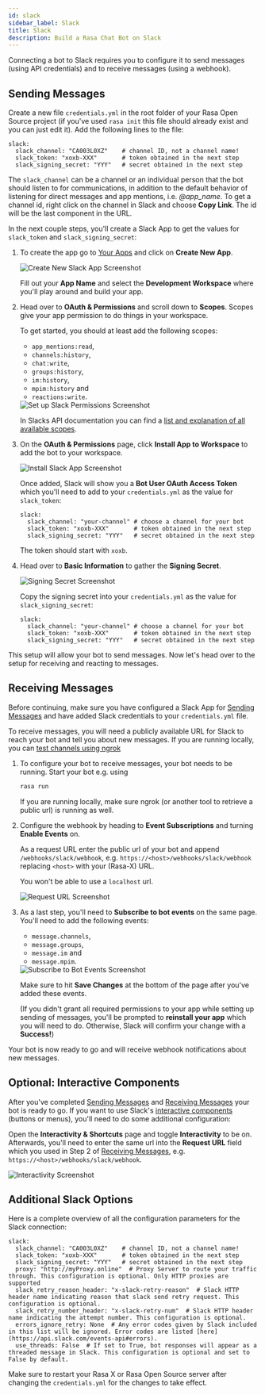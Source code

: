 ```yaml
---
id: slack
sidebar_label: Slack
title: Slack
description: Build a Rasa Chat Bot on Slack
---
```


Connecting a bot to Slack requires you to configure it to send messages
(using API credentials) and to receive messages (using a webhook).

## Sending Messages

Create a new file `credentials.yml` in the root folder of your Rasa Open Source
project (if you've used `rasa init` this file should already exist and you can
just edit it). Add the following lines to the file:

```yaml-rasa title="credentials.yml"
slack:
  slack_channel: "CA003L0XZ"    # channel ID, not a channel name!
  slack_token: "xoxb-XXX"       # token obtained in the next step
  slack_signing_secret: "YYY"   # secret obtained in the next step
```

The `slack_channel` can be a channel or an individual person that the bot should
listen to for communications, in addition to the default behavior of listening
for direct messages and app mentions, i.e. *@app_name*.
To get a channel id, right click on the channel in Slack and choose **Copy Link**.
The id will be the last component in the URL.

In the next couple steps, you'll create a Slack App to get the values for
`slack_token` and `slack_signing_secret`:

1. To create the app go to [Your Apps](https://api.slack.com/apps "The Your Apps section of your Slack interface") and click
   on **Create New App**.

   <Image img={createAppImg} caption="Create New App" alt="Create New Slack App Screenshot" max-width="500px"/>

   Fill out your **App Name** and select the **Development Workspace** where
   you'll play around and build your app.

2. Head over to **OAuth & Permissions** and scroll down to **Scopes**. Scopes give
   your app permission to do things in your workspace.

   To get started, you should at least add the following scopes:
   - `app_mentions:read`,
   - `channels:history`,
   - `chat:write`,
   - `groups:history`,
   - `im:history`,
   - `mpim:history` and
   - `reactions:write`.

   <Image img={scopesImg} caption="Set up Slack Permissions" alt="Set up Slack Permissions Screenshot" max-width="500px" />

   In Slacks API documentation you can find a
   [list and explanation of all available scopes](https://api.slack.com/scopes).

3. On the **OAuth & Permissions** page, click **Install App to Workspace** to add
   the bot to your workspace.

   <Image img={installAppImg} caption="Install Slack App" alt="Install Slack App Screenshot" max-width="500px"/>

   Once added, Slack will show you a **Bot User OAuth Access Token** which you'll
   need to add to your `credentials.yml` as the value for `slack_token`:

   ```yaml-rasa title="credentials.yml" line={3}
   slack:
     slack_channel: "your-channel" # choose a channel for your bot
     slack_token: "xoxb-XXX"       # token obtained in the next step
     slack_signing_secret: "YYY"   # secret obtained in the next step
   ```

   The token should start with `xoxb`.

4. Head over to **Basic Information** to gather the **Signing Secret**.

   <Image img={secretImg} caption="Signing Secret" alt="Signing Secret Screenshot" max-width="500px"/>

   Copy the signing secret into your `credentials.yml` as the value for `slack_signing_secret`:

   ```yaml-rasa title="credentials.yml" line={4}
   slack:
     slack_channel: "your-channel" # choose a channel for your bot
     slack_token: "xoxb-XXX"       # token obtained in the next step
     slack_signing_secret: "YYY"   # secret obtained in the next step
   ```

This setup will allow your bot to send messages. Now let's head over to the setup
for receiving and reacting to messages.

## Receiving Messages
Before continuing, make sure you have configured a Slack App for [Sending Messages](./slack.mdx#sending-messages) and have added Slack credentials to your `credentials.yml` file.

To receive messages, you will need a publicly available URL for Slack to reach
your bot and tell you about new messages. If you are running locally, you can
[test channels using ngrok](../messaging-and-voice-channels.mdx#testing-channels-on-your-local-machine)

1. To configure your bot to receive messages, your bot needs to be running.
   Start your bot e.g. using
   ```bash
   rasa run
   ```
   If you are running locally, make sure ngrok (or another tool to retrieve a public
   url) is running as well.

2. Configure the webhook by heading to **Event Subscriptions** and
   turning **Enable Events** on.

   As a request URL enter the public url of your bot and append `/webhooks/slack/webhook`, e.g.
   `https://<host>/webhooks/slack/webhook` replacing `<host>` with your (Rasa-X) URL.

   You won't be able to use a `localhost` url.

   <Image img={requestUrlImg} caption="Request URL" alt="Request URL Screenshot" max-width="500px"/>

3. As a last step, you'll need to **Subscribe to bot events** on the same page.
   You'll need to add the following events:
   - `message.channels`,
   - `message.groups`,
   - `message.im` and
   - `message.mpim`.

   <Image img={eventsImg} caption="Subscribe to Bot Events" alt="Subscribe to Bot Events Screenshot" max-width="500px"/>

   Make sure to hit **Save Changes** at the bottom of the page after you've added these events.

   (If you didn't grant all required permissions to your app while setting up
   sending of messages, you'll be prompted to **reinstall your app** which you will
   need to do. Otherwise, Slack will confirm your change with a **Success!**)

Your bot is now ready to go and will receive webhook notifications about new messages.
## Optional: Interactive Components
After you've completed [Sending Messages](./slack.mdx#sending-messages) and
[Receiving Messages](./slack.mdx#receiving-messages) your bot is ready to go. If you
want to use Slack's [interactive components](https://api.slack.com/block-kit/interactivity) (buttons or menus), you'll need to do
some additional configuration:

Open the **Interactivity & Shortcuts** page and toggle **Interactivity** to be on.
Afterwards, you'll need to enter the same url into the **Request URL** field which
you used in Step 2 of [Receiving Messages](./slack.mdx#receiving-messages), e.g. `https://<host>/webhooks/slack/webhook`.

<Image img={interactivityImg} caption="Enabling Interactivity" alt="Interactivity Screenshot" max-width="500px"/>

## Additional Slack Options

Here is a complete overview of all the configuration parameters for the Slack
connection:

```yaml-rasa title="credentials.yml"
slack:
  slack_channel: "CA003L0XZ"    # channel ID, not a channel name!
  slack_token: "xoxb-XXX"       # token obtained in the next step
  slack_signing_secret: "YYY"   # secret obtained in the next step
  proxy: "http://myProxy.online"  # Proxy Server to route your traffic through. This configuration is optional. Only HTTP proxies are supported
  slack_retry_reason_header: "x-slack-retry-reason"  # Slack HTTP header name indicating reason that slack send retry request. This configuration is optional.
  slack_retry_number_header: "x-slack-retry-num"  # Slack HTTP header name indicating the attempt number. This configuration is optional.
  errors_ignore_retry: None  # Any error codes given by Slack included in this list will be ignored. Error codes are listed [here](https://api.slack.com/events-api#errors).
  use_threads: False  # If set to True, bot responses will appear as a threaded message in Slack. This configuration is optional and set to False by default.
```

Make sure to restart your Rasa X or Rasa Open Source server after changing the
`credentials.yml` for the changes to take effect.
